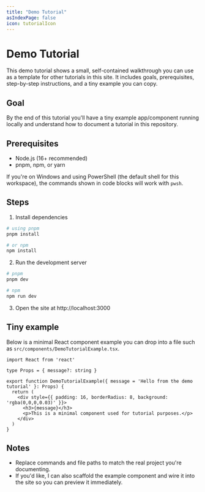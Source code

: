 ```yaml
---
title: "Demo Tutorial"
asIndexPage: false
icon: tutorialIcon
---
```



# Demo Tutorial

This demo tutorial shows a small, self-contained walkthrough you can use as a template for other tutorials in this site. It includes goals, prerequisites, step-by-step instructions, and a tiny example you can copy.

## Goal

By the end of this tutorial you'll have a tiny example app/component running locally and understand how to document a tutorial in this repository.

## Prerequisites

- Node.js (16+ recommended)
- pnpm, npm, or yarn

If you're on Windows and using PowerShell (the default shell for this workspace), the commands shown in code blocks will work with `pwsh`.

## Steps

1. Install dependencies

```powershell copy showLineNumbers
# using pnpm
pnpm install

# or npm
npm install
```

2. Run the development server

```powershell copy showLineNumbers
# pnpm
pnpm dev

# npm
npm run dev
```

3. Open the site at http://localhost:3000

## Tiny example

Below is a minimal React component example you can drop into a file such as `src/components/DemoTutorialExample.tsx`.

```tsx copy showLineNumbers
import React from 'react'

type Props = { message?: string }

export function DemoTutorialExample({ message = 'Hello from the demo tutorial' }: Props) {
  return (
    <div style={{ padding: 16, borderRadius: 8, background: 'rgba(0,0,0,0.03)' }}>
      <h3>{message}</h3>
      <p>This is a minimal component used for tutorial purposes.</p>
    </div>
  )
}
```

## Notes

- Replace commands and file paths to match the real project you're documenting.
- If you'd like, I can also scaffold the example component and wire it into the site so you can preview it immediately.
